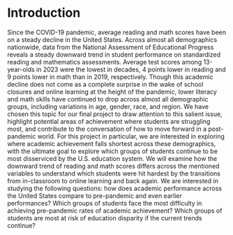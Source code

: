 # Introduction

Since the COVID-19 pandemic, average reading and math scores have been on a steady decline in the United States. Across almost all demographics nationwide, data from the National Assessment of Educational Progress reveals a steady downward trend in student performance on standardized reading and mathematics assessments. Average test scores among 13-year-olds in 2023 were the lowest in decades, 4 points lower in reading and 9 points lower in math than in 2019, respectively. Though this academic decline does not come as a complete surprise in the wake of school closures and online learning at the height of the pandemic, lower literacy and math skills have continued to drop across almost all demographic groups, including variations in age, gender, race, and region. We have chosen this topic for our final project to draw attention to this salient issue, highlight potential areas of achievement where students are struggling most, and contribute to the conversation of how to move forward in a post-pandemic world. For this project in particular, we are interested in exploring where academic achievement falls shortest across these demographics, with the ultimate goal to explore which groups of students continue to be most disserviced by the U.S. education system. We will examine how the downward trend of reading and math scores differs across the mentioned variables to understand which students were hit hardest by the transitions from in-classroom to online learning and back again. We are interested in studying the following questions: how does academic performance across the United States compare to pre-pandemic and even earlier performances? Which groups of students face the most difficulty in achieving pre-pandemic rates of academic achievement? Which groups of students are most at risk of education disparity if the current trends continue? 
